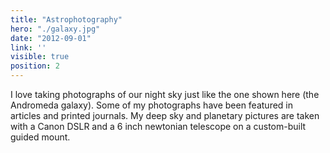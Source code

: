 ```yaml
---
title: "Astrophotography"
hero: "./galaxy.jpg"
date: "2012-09-01"
link: ''
visible: true
position: 2
---
```


I love taking photographs of our night sky just like the one shown here (the Andromeda galaxy). Some of my photographs have been featured in articles and printed journals. My deep sky and planetary pictures are taken with a Canon DSLR and a 6 inch newtonian telescope on a custom-built guided mount.

